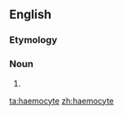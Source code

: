 ==English==

===Etymology===
{{confix|en|haemo|cyte}}

===Noun===
{{en-noun}}

# {{alternative spelling of|hemocyte|lang=en}}

[[ta:haemocyte]]
[[zh:haemocyte]]